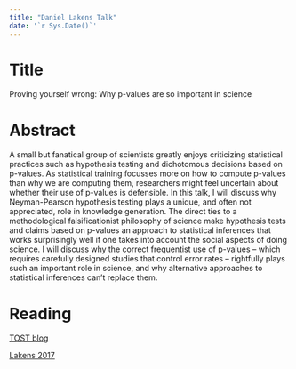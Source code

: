 ```yaml
---
title: "Daniel Lakens Talk"
date: '`r Sys.Date()`'
---
```

# Title 
 
Proving yourself wrong: Why p-values are so important in science

 
# Abstract 

A small but fanatical group of scientists greatly enjoys criticizing statistical practices such as hypothesis testing and dichotomous decisions based on p-values. As statistical training focusses more on how to compute p-values than why we are computing them, researchers might feel uncertain about whether their use of p-values is defensible. In this talk, I will discuss why Neyman-Pearson hypothesis testing plays a unique, and often not appreciated, role in knowledge generation. The direct ties to a methodological falsificationist philosophy of science make hypothesis tests and claims based on p-values an approach to statistical inferences that works surprisingly well if one takes into account the social aspects of doing science. I will discuss why the correct frequentist use of p-values – which requires carefully designed studies that control error rates – rightfully plays such an important role in science, and why alternative approaches to statistical inferences can’t replace them.

# Reading

[TOST blog](http://daniellakens.blogspot.com/2016/12/tost-equivalence-testing-r-package.html)

[Lakens 2017](tost.pdf)
